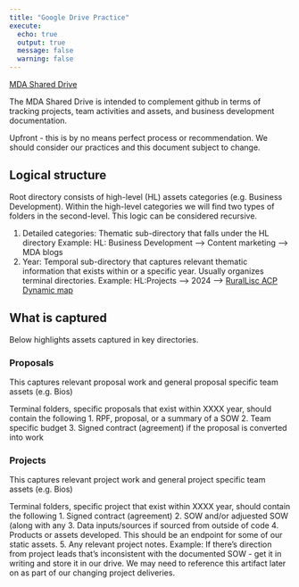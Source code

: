 ```yaml
---
title: "Google Drive Practice"
execute:
  echo: true
  output: true
  message: false
  warning: false
---
```


[MDA Shared Drive](https://drive.google.com/drive/folders/0AEeONsPzOd08Uk9PVA)

The MDA Shared Drive is intended to complement github in terms of tracking projects, team activities and assets, and business development documentation.

Upfront - this is by no means perfect process or recommendation. We should consider our practices and this document subject to change.

## Logical structure

Root directory consists of high-level (HL) assets categories (e.g. Business Development). Within the high-level categories we will find two types of folders in the second-level. This logic can be considered recursive. 

1. Detailed categories: Thematic sub-directory that falls under the HL directory Example: HL: Business Development --> Content marketing --> MDA blogs
2. Year: Temporal sub-directory that captures relevant thematic information that exists within or a specific year. Usually organizes terminal directories. Example: HL:Projects --> 2024 --> [RuralLisc ACP Dynamic map](https://drive.google.com/drive/folders/1ZwUtf-Qa6IE89mNbghspL_M5nC63vtv-)

## What is captured

Below highlights assets captured in key directories. 

### Proposals
This captures relevant proposal work and general proposal specific team assets (e.g. Bios)

Terminal folders, specific proposals that exist within XXXX year, should contain the following
1. RPF, proposal, or a summary of a SOW
2. Team specific budget
3. Signed contract (agreement) if the proposal is converted into work

### Projects

This captures relevant project work and general project specific team assets (e.g. Bios)

Terminal folders, specific project that exist within XXXX year, should contain the following
1. Signed contract (agreement)
2. SOW and/or adjuested SOW (along with any 
3. Data inputs/sources if sourced from outside of code
4. Products or assets developed. This should be an endpoint for some of our static assets. 
5. Any relevant project notes. Example: If there's direction from project leads that's inconsistent with the documented SOW - get it in writing and store it in our drive. We may need to reference this artifact later on as part of our changing project deliveries. 



